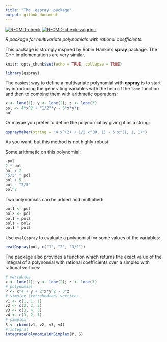 ```yaml
---
title: "The 'qspray' package"
output: github_document
---
```


<!-- badges: start -->
[![R-CMD-check](https://github.com/stla/qspray/workflows/R-CMD-check/badge.svg)](https://github.com/stla/qspray/actions)
[![R-CMD-check-valgrind](https://github.com/stla/qspray/actions/workflows/R-CMD-check-valgrind.yaml/badge.svg)](https://github.com/stla/qspray/actions/workflows/R-CMD-check-valgrind.yaml)
<!-- badges: end -->

*R package for multivariate polynomials with rational coefficients.*

This package is strongly inspired by Robin Hankin's **spray** package. 
The C++ implementations are very similar.

```r
knitr::opts_chunk$set(echo = TRUE, collapse = TRUE)
```

```r
library(qspray)
```

The easiest way to define a multivariate polynomial with **qspray** is to start 
by introducing the generating variables with the help of the `lone` function 
and then to combine them with arithmetic operations:

```r
x <- lone(1); y <- lone(2); z <- lone(3)
pol <- 4*x^2 + "1/2"*y - 5*x*y*z
pol
```

Or maybe you prefer to define the polynomial by giving it as a string:

```r
qsprayMaker(string = "4 x^(2) + 1/2 x^(0, 1) - 5 x^(1, 1, 1)")
```

As you want, but this method is not highly robust.

Some arithmetic on this polynomial:

```r
-pol
2 * pol
pol / 2
"5/3" * pol
pol + 5
pol - "2/5"
pol^2
```

Two polynomials can be added and multiplied:

```r
pol1 <- pol
pol2 <- pol
pol1 + pol2
pol1 - pol2
pol1 * pol2
```

Use `evalQspray` to evaluate a polynomial for some values of the variables:

```r
evalQspray(pol, c("1", "2", "3/2"))
```

The package also provides a function which returns the exact value of the 
integral of a polynomial with rational coefficients over a simplex with 
rational vertices:

```r
# variables
x <- lone(1); y <- lone(2); z <- lone(3)
# polynomial
P <- x^4 + y + 2*x*y^2 - 3*z
# simplex (tetrahedron) vertices
v1 <- c(1, 1, 1)
v2 <- c(2, 2, 3)
v3 <- c(3, 4, 5)
v4 <- c(3, 2, 1)
# simplex
S <- rbind(v1, v2, v3, v4)
# integral
integratePolynomialOnSimplex(P, S)
```